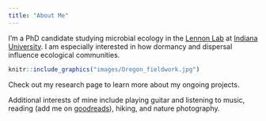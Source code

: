 ```yaml
---
title: "About Me"
---
```



I'm a PhD candidate studying microbial ecology in the [Lennon Lab](http://www.indiana.edu/~microbes/) at [Indiana University](http://www.bio.indiana.edu/). 
I am especially interested in how dormancy and dispersal influence ecological communities.

```r
knitr::include_graphics("images/Oregon_fieldwork.jpg")
```

Check out my research page to learn more about my ongoing projects.

Additional interests of mine include playing guitar and listening to music, reading (add me on [goodreads](https://www.goodreads.com/nawis)), hiking, and nature photography. 


